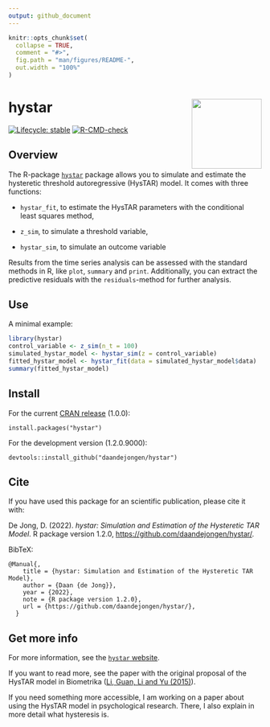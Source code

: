 ```yaml
---
output: github_document
---
```


<!-- README.md is generated from README.Rmd. Please edit that file -->

```r
knitr::opts_chunk$set(
  collapse = TRUE,
  comment = "#>",
  fig.path = "man/figures/README-",
  out.width = "100%"
)
```

# hystar <a href="https://daandejongen.github.io/hystar/"><img src="man/figures/logo.png" align="right" height="139" /></a>

<!-- badges: start -->
[![Lifecycle: stable](https://img.shields.io/badge/lifecycle-stable-green.svg)](https://lifecycle.r-lib.org/articles/stages.html#experimental)
[![R-CMD-check](https://github.com/daandejongen/hystar/actions/workflows/R-CMD-check.yaml/badge.svg)](https://github.com/daandejongen/hystar/actions/workflows/R-CMD-check.yaml)
<!-- badges: end -->

## Overview

The R-package [`hystar`](https://cran.r-project.org/package=hystar) package allows you to simulate and estimate the hysteretic
threshold autoregressive (HysTAR) model. It comes with three functions: 

* `hystar_fit`, to estimate the HysTAR parameters with the conditional least
squares method,

* `z_sim`, to simulate a threshold variable,

* `hystar_sim`, to simulate an outcome variable

Results from the time series analysis can be assessed with the standard methods in R, like `plot`, `summary` and `print`. Additionally, you can extract the predictive residuals with the `residuals`-method for further analysis.

## Use

A minimal example:

```r
library(hystar)
control_variable <- z_sim(n_t = 100)
simulated_hystar_model <- hystar_sim(z = control_variable)
fitted_hystar_model <- hystar_fit(data = simulated_hystar_model$data)
summary(fitted_hystar_model)
```

## Install

For the current [CRAN release](https://cran.r-project.org/package=hystar) (1.0.0): 

```
install.packages("hystar")
```

For the development version (1.2.0.9000):

```
devtools::install_github("daandejongen/hystar")
```

## Cite

If you have used this package for an scientific publication, please cite it with:

De Jong, D. (2022). _hystar: Simulation and Estimation of the Hysteretic TAR Model_. R package version 1.2.0, <https://github.com/daandejongen/hystar/>.

BibTeX:
```
@Manual{,
    title = {hystar: Simulation and Estimation of the Hysteretic TAR Model},
    author = {Daan {de Jong}},
    year = {2022},
    note = {R package version 1.2.0},
    url = {https://github.com/daandejongen/hystar/},
  }
```

## Get more info

For more information, see the [`hystar` website](https://daandejongen.github.io/hystar/).

If you want to read more, see the paper with the original proposal of the HysTAR model in Biometrika ([Li, Guan, Li and Yu (2015)](https://academic.oup.com/biomet/article-abstract/102/3/717/2365298?login=false)).

If you need something more accessible, I am working on a paper about using the HysTAR model in psychological research. There, I also explain in more detail what hysteresis is.
